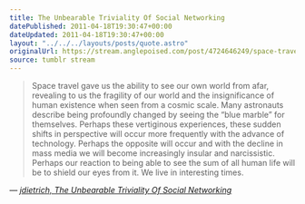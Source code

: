 ```yaml
---
title: The Unbearable Triviality Of Social Networking
datePublished: 2011-04-18T19:30:47+00:00
dateUpdated: 2011-04-18T19:30:47+00:00
layout: "../../../layouts/posts/quote.astro"
originalUrl: https://stream.anglepoised.com/post/4724646249/space-travel-gave-us-the-ability-to-see-our-own
source: tumblr stream
---
```


> Space travel gave us the ability to see our own world from afar, revealing to us the fragility of our world and the insignificance of human existence when seen from a cosmic scale. Many astronauts describe being profoundly changed by seeing the &ldquo;blue marble&rdquo; for themselves. Perhaps these vertiginous experiences, these sudden shifts in perspective will occur more frequently with the advance of technology. Perhaps the opposite will occur and with the decline in mass media we will become increasingly insular and narcissistic. Perhaps our reaction to being able to see the sum of all human life will be to shield our eyes from it. We live in interesting times.

— <cite>[jdietrich, _The Unbearable Triviality Of Social Networking_](https://news.ycombinator.com/item?id=2459366)</cite>
